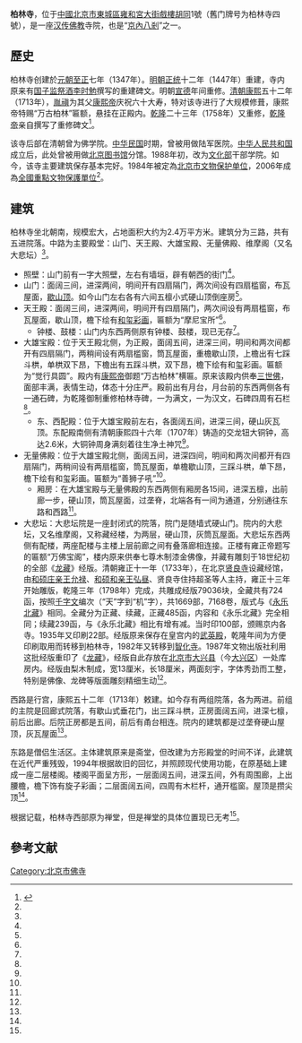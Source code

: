 {{文物保护单位
| 级别 = 全国
| 图片 = Cypress_tree_in_Bai_Lin_Temple.jpg
| 说明 = 柏林寺院內古柏
| 名称 = 柏林寺
| 编号 = 6-311
| 分类 = 古建筑
| 时代 = [[元朝|元]]
| 所在 = [[北京市|北京市]][[东城区_(北京市)|东城区]]
| 登录 = 2006年
| Cat = 北京全国重点文物保护单位
}}

{{Otheruses|subject=[[北京|北京]]'''柏林寺'''|other=[[河北省|河北省]][[趙縣|趙縣]]的柏林寺|柏林禅寺}}

'''柏林寺'''，位于[[中國|中國]][[北京市|北京市]][[东城区_(北京市)|東城區]][[雍和宮大街|雍和宮大街]][[戲樓胡同|戲樓胡同]]1號（舊门牌号为柏林寺四號），是一座[[汉传佛教|汉传佛教]]寺院，也是“[[北京八刹三山|京內八剎]]”之一。

==歷史==
柏林寺创建於[[元朝|元朝]][[至正|至正]]七年（1347年）。[[明朝|明朝]][[正统_(年号)|正统]]十二年（1447年）重建，寺内原来有[[国子监|国子监]][[祭酒|祭酒]][[李时勉|李时勉]]撰写的重建碑文。明朝[[宣德|宣德]]年间重修。[[清朝|清朝]][[康熙|康熙]]五十二年（1713年），[[胤禛|胤禛]]为其父[[康熙帝|康熙帝]]庆祝六十大寿，特对该寺进行了大规模修葺，康熙帝特赐“万古柏林”匾额，悬挂在正殿内。[[乾隆|乾隆]]二十三年（1758年）又重修，[[乾隆帝|乾隆帝]]亲自撰写了重修碑文<ref name="dhly">{{Cite web|title=柏林寺|url=http://www.bjdclib.com/subdb/laneculture/historybuilding/200906/t20090611_1899.html|access-date=2014-09-30|date=2009-06-11|publisher=东华流韵|archive-url=https://web.archive.org/web/20160304105701/http://www.bjdclib.com/subdb/laneculture/historybuilding/200906/t20090611_1899.html|archive-date=2016-03-04|dead-url=no}}</ref>。

该寺后部在清朝曾为佛学院。[[中华民国|中华民国]]时期，曾被用做陆军医院。[[中华人民共和国|中华人民共和国]]成立后，此处曾被用做[[中国国家图书馆|北京图书馆]]分馆。1988年初，改为[[中华人民共和国文化部|文化部]]干部学院。如今，该寺主要建筑保存基本完好。1984年被定為[[北京市文物保护单位|北京市文物保护单位]]，2006年成為[[全國重點文物保護單位|全國重點文物保護單位]]<ref name="dhly" />。

==建筑==
柏林寺坐北朝南，规模宏大，占地面积大约为2.4万平方米。建筑分为三路，共有五进院落。中路为主要殿堂：山门、天王殿、大雄宝殿、无量佛殿、维摩阁（又名大悲坛）<ref name="dhly" />。

*照壁：山门前有一字大照壁，左右有墙垣，辟有朝西的街门<ref name="dhly" />。
*山门：面阔三间，进深两间，明间开有四扇隔门，两次间设有四扇槛窗，布瓦屋面，[[歇山顶|歇山顶]]。如今山门左右各有六间五檩小式硬山顶倒座房<ref name="dhly" />。
*天王殿：面阔三间，进深两间，明间开有四扇隔门，两次间设有两扇槛窗，布瓦屋面，歇山顶，檐下绘有[[和玺彩画|和玺彩画]]，匾额为“摩尼宝所”<ref name="dhly" />。
**钟楼、鼓楼：山门内东西两侧原有钟楼、鼓楼，现已无存<ref name="dhly" />。
*大雄宝殿：位于天王殿北侧，为正殿，面阔五间，进深三间，明间和两次间都开有四扇隔门，两稍间设有两扇槛窗，筒瓦屋面，重檐歇山顶，上檐出有七踩斗栱，单栱双下昂，下檐出有五踩斗栱，双下昂，檐下绘有和玺彩画。匾额为“觉行具圆”。殿内有[[康熙帝|康熙帝]]御题“万古柏林”横匾。原来该殿内供奉[[三世佛|三世佛]]，面部丰满，表情生动，体态十分庄严。殿前出有月台，月台前的东西两侧各有一通石碑，为乾隆御制重修柏林寺碑，一为满文，一为汉文，石碑四周有石栏<ref name="dhly" />。
**东、西配殿：位于大雄宝殿前左右，各面阔五间，进深三间，硬山灰瓦顶。东配殿南侧有清朝康熙四十六年（1707年）铸造的交龙钮大铜钟，高达2.6米，大铜钟周身满刻着往生净土神咒<ref name="dhly" />。
*无量佛殿：位于大雄宝殿北侧，面阔五间，进深四间，明间和两次间都开有四扇隔门，两稍间设有两扇槛窗，筒瓦屋面，单檐歇山顶，三踩斗栱，单下昂，檐下绘有和玺彩画。匾额为“善狮子吼”<ref name="dhly" />。
**厢房：在大雄宝殿与无量佛殿的东西两侧有厢房各15间，进深五檩，出前廊一步，硬山顶，筒瓦屋面，过垄脊，北端各有一间为通道，分别通往东路和西路<ref name="dhly" />。
*大悲坛：大悲坛院是一座封闭式的院落，院门是随墙式硬山门。院内的大悲坛，又名维摩阁，又称藏经楼，为两层，硬山顶，灰筒瓦屋面。大悲坛东西两侧有配楼，两座配楼与主楼上层前廊之间有叠落廊相连接。正楼有雍正帝题写的匾额“万佛宝阁”，楼内原来供奉七尊木制漆金佛像，并藏有雕刻于18世纪初的全部《[[龙藏|龙藏]]》经版。清朝雍正十一年（1733年），在北京[[贤良寺|贤良寺]]设藏经馆，由[[莊親王|和硕庄亲王]][[允禄|允禄]]、[[和親王|和硕和亲王]][[弘昼|弘昼]]、贤良寺住持超圣等人主持，雍正十三年开始雕版，乾隆三年（1798年）完成，共雕成经版79036块，全藏共有724函，按照[[千字文|千字文]]编次（“天”字到“机”字），共1669部，7168卷，版式与《[[永乐北藏|永乐北藏]]》相同。全藏分为正藏、续藏，正藏485函，内容和《永乐北藏》完全相同；续藏239函，与《永乐北藏》相比有增有减。当时印100部，颁赐京内各寺。1935年又印刷22部。经版原来保存在皇宫内的[[武英殿|武英殿]]，乾隆年间为方便印刷取用而转移到柏林寺，1982年又转移到[[智化寺|智化寺]]。1987年文物出版社利用这批经版重印了《[[龙藏|龙藏]]》，经版自此存放在[[北京市|北京市]][[大兴县_(金朝)|大兴县]]（今[[大兴区|大兴区]]）一处库房内。经版由梨木制成，宽13厘米，长18厘米，两面刻宇，字体秀劲而工整，特别是佛像、龙碑等版面雕刻精细生动<ref name="dhly" />。

西路是行宫，康熙五十二年（1713年）敕建。如今存有两组院落，各为两进。前组的主院是回廊式院落，有歇山式垂花门，出三踩斗栱，正房面阔五间，进深七檩，前后出廊。后院正房都是五间，前后有甬台相连。院内的建筑都是过垄脊硬山屋顶，灰瓦屋面<ref name="dhly" />。

东路是僧侣生活区。主体建筑原来是斋堂，但改建为方形殿堂的时间不详，此建筑在近代严重残毁，1994年根据故旧的回忆，并照顾现代使用功能，在原基础上建成一座二层楼阁。楼阁平面呈方形，一层面阔五间，进深五间，外有周围廊，上出腰檐，檐下饰有旋子彩画；二层面阔五间，四周有木栏杆，通开槛窗。屋顶是攒尖顶<ref name="dhly" />。

根据记载，柏林寺西部原为禅堂，但是禅堂的具体位置现已无考<ref name="dhly" />。

==參考文献==
{{reflist}}

{{北京八刹三山}}
{{北京全国重点文物保护单位}}
[[Category:北京市佛寺|Category:北京市佛寺]]